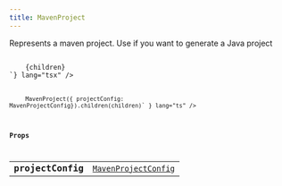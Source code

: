 ```yaml
---
title: MavenProject
---
```



Represents a maven project. Use if you want to generate a Java project

<Tabs syncKey="component-style">
    <TabItem label="jsx">
        <Code code={`import { MavenProject } from "@alloy-js/core" 

<MavenProject projectConfig={MavenProjectConfig}>
    {children}
</MavenProject>`} lang="tsx" />
</TabItem>
<TabItem label="stc">
    <Code code={`import { MavenProject } from "@alloy-js/core/stc" 

MavenProject({ projectConfig: MavenProjectConfig}).children(children)` } lang="ts" />
</TabItem>
</Tabs>

### Props

<table>
  <tr>
    <td style="text-align: right;font-weight: bold;">projectConfig</td>
    <td>
       <code><a href="/reference/java/types/mavenprojectconfig/">MavenProjectConfig</a></code>
  
  
  
  
  </td>
  </tr>
</table>